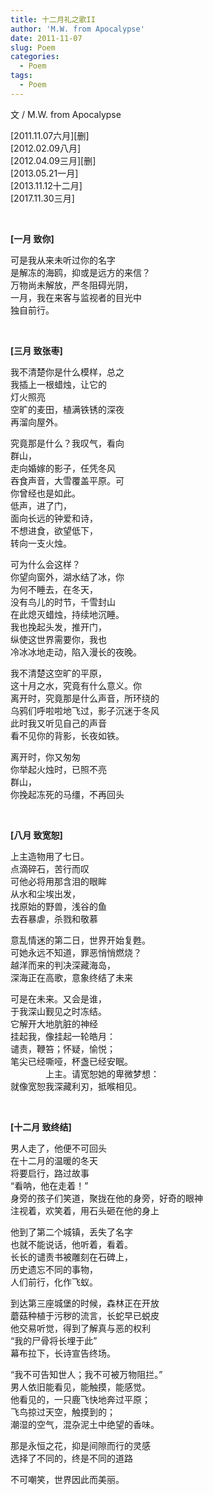 ```yaml
---
title: 十二月礼之歌II
author: 'M.W. from Apocalypse'
date: 2011-11-07
slug: Poem
categories:
  - Poem
tags:
  - Poem
---
```


<!--more-->

文 / M.W. from Apocalypse

[2011.11.07六月][删]  
[2012.02.09八月]  
[2012.04.09三月][删]  
[2013.05.21一月]  
[2013.11.12十二月]  
[2017.11.30三月]  

&nbsp;

**[一月 致你]**

可是我从来未听过你的名字  
是解冻的海鸥，抑或是远方的来信？  
万物尚未解放，严冬阻碍光阴，  
一月，我在来客与监视者的目光中  
独自前行。  

&nbsp;

**[三月 致张枣]**

我不清楚你是什么模样，总之  
我插上一根蜡烛，让它的  
灯火照亮  
空旷的麦田，植满铁锈的深夜  
再溜向屋外。  

究竟那是什么？我叹气，看向  
群山，  
走向婚嫁的影子，任凭冬风  
吞食声音，大雪覆盖平原。可  
你曾经也是如此。  
低声，进了门，  
面向长远的钟爱和诗，  
不想进食，欲望低下，  
转向一支火烛。  

可为什么会这样？  
你望向窗外，湖水结了冰，你  
为何不睡去，在冬天，  
没有鸟儿的时节，千雪封山  
在此熄灭蜡烛，持续地沉睡。  
我也挽起头发，推开门，  
纵使这世界需要你，我也  
冷冰冰地走动，陷入漫长的夜晚。  

我不清楚这空旷的平原，  
这十月之水，究竟有什么意义。你  
离开时，究竟那是什么声音，所环绕的  
乌鸦们呼啦啦地飞过，影子沉迷于冬风  
此时我又听见自己的声音  
看不见你的背影，长夜如铁。  

离开时，你又匆匆  
你举起火烛时，已照不亮  
群山，  
你挽起冻死的马缰，不再回头  

&nbsp;

**[八月 致宽恕]**

上主造物用了七日。  
点滴碎石，苦行而叹  
可他必将用那含泪的眼眸  
从水和尘埃出发，  
找原始的野兽，浅谷的鱼  
去吞暴虐，杀戮和敬慕  

意乱情迷的第二日，世界开始复甦。  
可她永远不知道，罪恶悄悄燃烧？  
越洋而来的判决深藏海岛，  
深海正在高歌，意象终结了未来  

可是在未来。又会是谁，  
于我深山觐见之时冻结。  
它解开大地肮脏的神经  
挂起我，像挂起一轮皓月：  
谴责，鞭笞；怀疑，愉悦；  
笔尖已经嘶哑，杯盏已经安眠。  
&emsp;&emsp;&emsp;&emsp;上主。请宽恕她的卑微梦想：  
就像宽恕我深藏利刃，抵喉相见。  

&nbsp;

**[十二月 致终结]**

男人走了，他便不可回头  
在十二月的温暖的冬天  
将要启行，路过故事  
“看呐，他在走着！”  
身旁的孩子们笑道，聚拢在他的身旁，好奇的眼神  
注视着，欢笑着，用石头砸在他的身上  

他到了第二个城镇，丢失了名字  
也就不能说话，他听着，看着。  
长长的谴责书被雕刻在石碑上，  
历史遗忘不同的事物，  
人们前行，化作飞蚁。  

到达第三座城堡的时候，森林正在开放  
蘑菇种植于污秽的流言，长蛇早已蜕皮  
他交易听觉，得到了解真与恶的权利  
“我的尸骨将长埋于此”  
幕布拉下，长诗宣告终场。  

“我不可告知世人；我不可被万物阻拦。”  
男人依旧能看见，能触摸，能感觉。  
他看见的，一只鹿飞快地奔过平原；  
飞鸟掠过天空，触摸到的；  
潮湿的空气，混杂泥土中绝望的香味。  

那是永恒之花，抑是间隙而行的灵感  
选择了不同的，终是不同的道路  

不可嘲笑，世界因此而美丽。  
